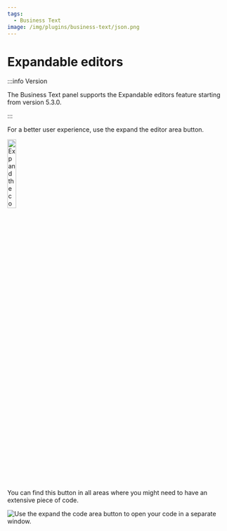 ```yaml
---
tags:
  - Business Text
image: /img/plugins/business-text/json.png
---
```



# Expandable editors

:::info Version

The Business Text panel supports the Expandable editors feature starting from version 5.3.0.

:::

For a better user experience, use the expand the editor area button.

<Image
  title="Expand the code area button."
  src="/img/blog/2024-08-26-dynamictext-panel-5.3.0/button.png"
  width="20%"
/>

You can find this button in all areas where you might need to have an extensive piece of code.

<Image
  title="Use the expand the code area button to open your code in a separate window."
  src="/img/blog/2024-08-26-dynamictext-panel-5.3.0/window.png"
/>

